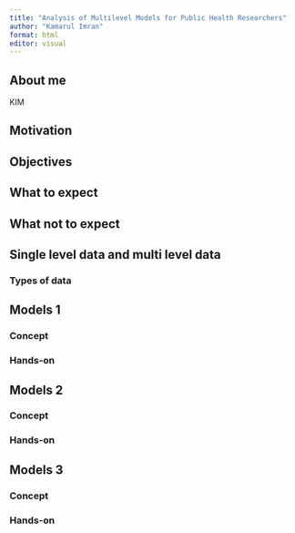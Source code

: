 ```yaml
---
title: "Analysis of Multilevel Models for Public Health Researchers"
author: "Kamarul Imran"
format: html
editor: visual
---
```


## About me

KIM

## Motivation

## Objectives

## What to expect

## What not to expect

## Single level data and multi level data

### Types of data

## Models 1

### Concept

### Hands-on

## Models 2

### Concept

### Hands-on

## Models 3

### Concept

### Hands-on
